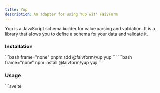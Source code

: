 ```yaml
---
title: Yup
description: An adapter for using Yup with FaivForm
---
```



Yup is a JavaScript schema builder for value parsing and validation. It is a library that allows you to define a schema for your data and validate it.

### Installation

<Tabs>
  <TabItem label="pnpm">
    ```bash frame="none" 
    pnpm add @faivform/yup yup
    ```
  </TabItem>
  <TabItem label="npm">
    ```bash frame="none"
    npm install @faivform/yup yup
    ```
  </TabItem>
</Tabs>

### Usage

<Tabs>
  <TabItem label="TS">
    ```svelte
    <script>
      import { faivform, Field } from "@tuentyfaiv/svelte-form";
      import { adapter } from "@faivform/yup";
      import * as yup from "yup";

      const schema = yup.object().shape({
        name: yup.string().required(),
        age: yup.number().required().positive().integer(),
        email: yup.string().email(),
      });

      type Schema = typeof schema;
      type Fields = yup.InferType<Schema>;

      const form = faivform<Schema, Fields>({ fields: adapter(schema) });

      // ... rest of the code
    </script>
    ```
  </TabItem>
  <TabItem label="JS">
    ```svelte
    <script>
      import { faivform, Field } from "@tuentyfaiv/svelte-form";
      import { adapter } from "@faivform/yup";
      import * as yup from "yup";

      const schema = yup.object().shape({
        name: yup.string().required(),
        age: yup.number().required().positive().integer(),
        email: yup.string().email(),
      });

      const form = faivform({ fields: adapter(schema) });

      // ... rest of the code
    </script>
    ```
  </TabItem>
</Tabs>